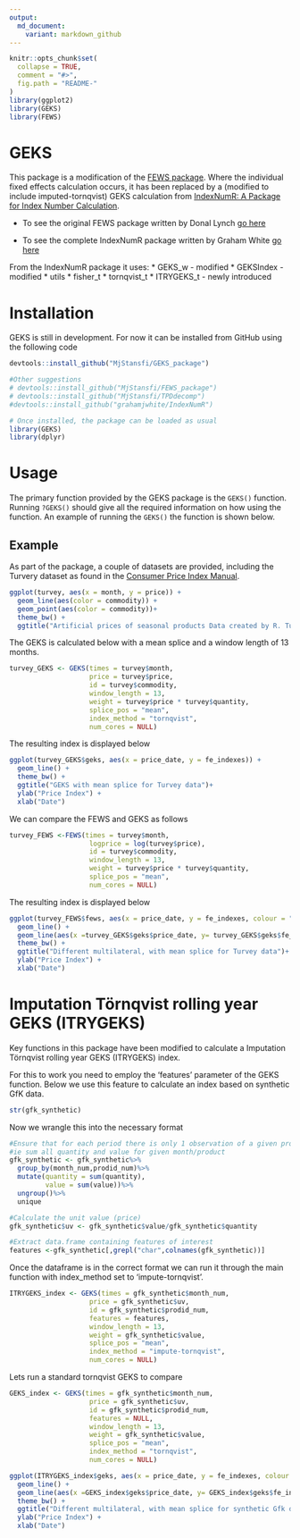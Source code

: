 ```yaml
---
output:
  md_document:
    variant: markdown_github
---
```


<!-- README.md is generated from README.Rmd. Please edit that file -->

```r
knitr::opts_chunk$set(
  collapse = TRUE,
  comment = "#>",
  fig.path = "README-"
)
library(ggplot2)
library(GEKS)
library(FEWS)
```

# GEKS

This package is a modification of the [FEWS package](https://github.com/MjStansfi/FEWS_package). Where the individual fixed effects calculation occurs, it has been replaced by a (modified to include imputed-tornqvist) GEKS calculation from [IndexNumR: A Package for Index Number Calculation](https://cran.r-project.org/web/packages/IndexNumR/vignettes/indexnumr.html#the-geks-method). 

* To see the original FEWS package written by Donal Lynch [go here](https://github.com/Donal-lynch/FEWS_package)

* To see the complete IndexNumR package written by Graham White [go here](https://github.com/grahamjwhite/IndexNumR)

From the IndexNumR package it uses:
* GEKS_w - modified
* GEKSIndex - modified
* utils
* fisher_t
* tornqvist_t
* ITRYGEKS_t - newly introduced

# Installation
GEKS is still in development. For now it can be installed from GitHub using the following code
```r

devtools::install_github("MjStansfi/GEKS_package")

#Other suggestions
# devtools::install_github("MjStansfi/FEWS_package")
# devtools::install_github("MjStansfi/TPDdecomp")
#devtools::install_github("grahamjwhite/IndexNumR")

# Once installed, the package can be loaded as usual
library(GEKS)
library(dplyr)
```

# Usage
The primary function provided by the GEKS package is the `GEKS()` function. Running `?GEKS()` should give all the required information on how using the function.
An example of running the `GEKS()` the function is shown below.


## Example

As part of the package, a couple of datasets are provided, including the Turvery dataset as found in the [Consumer Price Index Manual](https://www.ilo.org/wcmsp5/groups/public/---dgreports/---stat/documents/presentation/wcms_331153.pdf).

```r
ggplot(turvey, aes(x = month, y = price)) + 
  geom_line(aes(color = commodity)) + 
  geom_point(aes(color = commodity))+
  theme_bw() +
  ggtitle("Artificial prices of seasonal products Data created by R. Turvey")

```

The GEKS is calculated below with a mean splice and a window length of 13 months.

```r
turvey_GEKS <- GEKS(times = turvey$month,
                    price = turvey$price,
                    id = turvey$commodity,
                    window_length = 13,
                    weight = turvey$price * turvey$quantity,
                    splice_pos = "mean",
                    index_method = "tornqvist",
                    num_cores = NULL)

```

The resulting index is displayed below

```r

ggplot(turvey_GEKS$geks, aes(x = price_date, y = fe_indexes)) + 
  geom_line() + 
  theme_bw() +
  ggtitle("GEKS with mean splice for Turvey data")+
  ylab("Price Index") + 
  xlab("Date")


```

We can compare the FEWS and GEKS as follows

```r
turvey_FEWS <-FEWS(times = turvey$month,
                    logprice = log(turvey$price),
                    id = turvey$commodity,
                    window_length = 13,
                    weight = turvey$price * turvey$quantity,
                    splice_pos = "mean",
                    num_cores = NULL)

```
The resulting index is displayed below
```r
ggplot(turvey_FEWS$fews, aes(x = price_date, y = fe_indexes, colour = "FEWS")) +
  geom_line() +
  geom_line(aes(x =turvey_GEKS$geks$price_date, y= turvey_GEKS$geks$fe_indexes, colour = "GEKS-tornqvist"))+
  theme_bw() +
  ggtitle("Different multilateral, with mean splice for Turvey data")+
  ylab("Price Index") +
  xlab("Date")
```

# Imputation Törnqvist rolling year GEKS (ITRYGEKS)

Key functions in this package have been modified to calculate a Imputation Törnqvist rolling year GEKS (ITRYGEKS) index.

For this to work you need to employ the 'features' parameter of the GEKS function. Below we use this feature to calculate an index based on synthetic GfK data.

```r
str(gfk_synthetic)
```

Now we wrangle this into the necessary format

```r

#Ensure that for each period there is only 1 observation of a given product
#ie sum all quantity and value for given month/product
gfk_synthetic <- gfk_synthetic%>%
  group_by(month_num,prodid_num)%>%
  mutate(quantity = sum(quantity),
         value = sum(value))%>%
  ungroup()%>%
  unique

#Calculate the unit value (price)
gfk_synthetic$uv <- gfk_synthetic$value/gfk_synthetic$quantity

#Extract data.frame containing features of interest
features <-gfk_synthetic[,grepl("char",colnames(gfk_synthetic))]
```

Once the dataframe is in the correct format we can run it through the main function with index_method set to 'impute-tornqvist'.

```r
ITRYGEKS_index <- GEKS(times = gfk_synthetic$month_num,
                    price = gfk_synthetic$uv,
                    id = gfk_synthetic$prodid_num,
                    features = features,
                    window_length = 13,
                    weight = gfk_synthetic$value,
                    splice_pos = "mean",
                    index_method = "impute-tornqvist",
                    num_cores = NULL)


```

Lets run a standard tornqvist GEKS to compare

```r
GEKS_index <- GEKS(times = gfk_synthetic$month_num,
                    price = gfk_synthetic$uv,
                    id = gfk_synthetic$prodid_num,
                    features = NULL,
                    window_length = 13,
                    weight = gfk_synthetic$value,
                    splice_pos = "mean",
                    index_method = "tornqvist",
                    num_cores = NULL)


```


```r
ggplot(ITRYGEKS_index$geks, aes(x = price_date, y = fe_indexes, colour = "ITRYGEKS")) +
  geom_line() +
  geom_line(aes(x =GEKS_index$geks$price_date, y= GEKS_index$geks$fe_indexes, colour = "GEKS-tornqvist"))+
  theme_bw() +
  ggtitle("Different multilateral, with mean splice for synthetic Gfk data")+
  ylab("Price Index") +
  xlab("Date")
```

